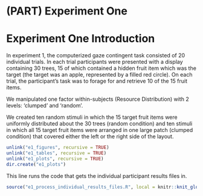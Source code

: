 # (PART) Experiment One {-}

# Experiment One Introduction

In experiment 1, the computerized gaze contingent task consisted of 20 individual trials. In each trial participants were presented with a display containing 30 trees, 15 of which contained a hidden fruit item which was the target (the target was an apple, represented by a filled red circle). On each trial, the participant’s task was to forage for and retrieve 10 of the 15 fruit items.

We manipulated one factor within-subjects (Resource Distribution) with 2 levels:  'clumped' and 'random'.

We created ten random stimuli in which the 15 target fruit items were uniformly distributed about the 30 trees (random condition) and ten stimuli in which all 15 target fruit items were arranged in one large patch (clumped condition) that covered either the left or the right side of the layout.

```r
unlink("e1_figures", recursive = TRUE)
unlink("e1_tables", recursive = TRUE)
unlink("e1_plots", recursive = TRUE)
dir.create("e1_plots")
```

This line runs the code that gets the individual participant results files in.

```r
source("e1_process_individual_results_files.R", local = knitr::knit_global())
```
